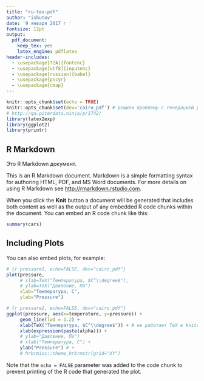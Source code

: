 ```yaml
---
title: "ru-tex-pdf"
author: "ishutov"
date: '9 января 2017 г '
fontsize: 12pt
output:
  pdf_document:
    keep_tex: yes
    latex_engine: pdflatex
header-includes:
  - \usepackage[T2A]{fontenc}
  - \usepackage[utf8]{inputenc}
  - \usepackage[russian]{babel}
  - \usepackage{pscyr}
  - \usepackage{cmap}
---
```


<!---
Конфигурация XeLaTeX

output:
  pdf_document:
    keep_tex: yes
    latex_engine: xelatex
header-includes:
  - \usepackage[T2A]{fontenc}
  - \usepackage[utf8]{inputenc}
  - \usepackage[russian]{babel}
  - \usepackage{fontspec}
  - \setmainfont{Cambria}
-->

<!---
Конфигурация pdfLaTeX

output:
  pdf_document:
    keep_tex: yes
    latex_engine: pdflatex
header-includes:
  - \usepackage[T2A]{fontenc}
  - \usepackage[utf8]{inputenc}
  - \usepackage[russian]{babel}
  - \usepackage{pscyr}
-->


```r
knitr::opts_chunk$set(echo = TRUE)
knitr::opts_chunk$set(dev='cairo_pdf') # решили проблему с генерацией русского текста в графиках
# http://qa.piterdata.ninja/p/1742/
library(latex2exp)
library(ggplot2)
library(printr)
```

## R Markdown
Это R Markdown документ.

This is an R Markdown document. Markdown is a simple formatting syntax for authoring HTML, PDF, and MS Word documents. For more details on using R Markdown see <http://rmarkdown.rstudio.com>.

When you click the **Knit** button a document will be generated that includes both content as well as the output of any embedded R code chunks within the document. You can embed an R code chunk like this:

```r
summary(cars)
```

## Including Plots

You can also embed plots, for example:

```r
# {r pressure1, echo=FALSE, dev="cairo_pdf"}
plot(pressure,
     # xlab=TeX("Температура, $C^\\degree$"), 
     # ylab=TeX("Давление, Па")
     xlab="Температура, C", 
     ylab="Pressure")

```
```r
# {r pressure2, echo=FALSE, dev="cairo_pdf"}
ggplot(pressure, aes(x=temperature, y=pressure)) +
     geom_line(lwd = 1.2) +
     xlab(TeX("Температура, $C^\\degree$")) + # не работает TeX в knitr !!!
     xlab(expression(paste(alpha))) +
     # ylab="Давление, Па")
     # xlab("Температура, C") +
     ylab("Pressure") # +
     # hrbrmisc::theme_hrbrmstr(grid="XY")

```

Note that the `echo = FALSE` parameter was added to the code chunk to prevent printing of the R code that generated the plot.
